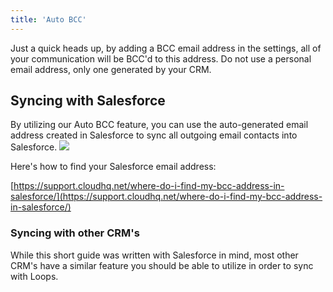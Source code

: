 ```yaml
---
title: 'Auto BCC'
---
```


<Tip>
  Just a quick heads up, by adding a BCC email address in the settings, all of
  your communication will be BCC'd to this address. Do not use a personal email
  address, only one generated by your CRM.
</Tip>

## Syncing with Salesforce

By utilizing our Auto BCC feature, you can use the auto-generated email address created in Salesforce to sync all outgoing email contacts into Salesforce.
![](/images/salesforce.png)

Here's how to find your Salesforce email address:

[https://support.cloudhq.net/where-do-i-find-my-bcc-address-in-salesforce/](https://support.cloudhq.net/where-do-i-find-my-bcc-address-in-salesforce/)

### Syncing with other CRM's

While this short guide was written with Salesforce in mind, most other CRM's have a similar feature you should be able to utilize in order to sync with Loops.
